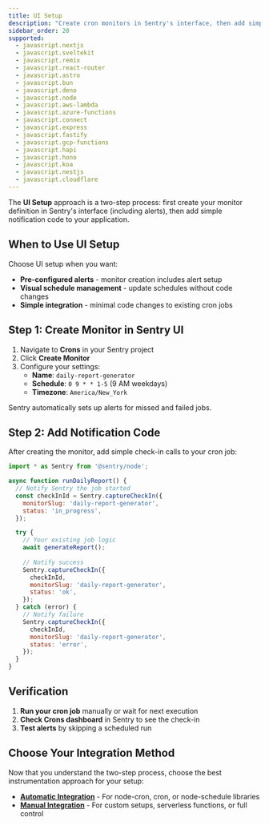 ```yaml
---
title: UI Setup
description: "Create cron monitors in Sentry's interface, then add simple notification code to your app."
sidebar_order: 20
supported:
  - javascript.nextjs
  - javascript.sveltekit
  - javascript.remix
  - javascript.react-router
  - javascript.astro
  - javascript.bun
  - javascript.deno
  - javascript.node
  - javascript.aws-lambda
  - javascript.azure-functions
  - javascript.connect
  - javascript.express
  - javascript.fastify
  - javascript.gcp-functions
  - javascript.hapi
  - javascript.hono
  - javascript.koa
  - javascript.nestjs
  - javascript.cloudflare
---
```


The **UI Setup** approach is a two-step process: first create your monitor definition in Sentry's interface (including alerts), then add simple notification code to your application.

## When to Use UI Setup

Choose UI setup when you want:
- **Pre-configured alerts** - monitor creation includes alert setup
- **Visual schedule management** - update schedules without code changes  
- **Simple integration** - minimal code changes to existing cron jobs

## Step 1: Create Monitor in Sentry UI

1. Navigate to **Crons** in your Sentry project
2. Click **Create Monitor** 
3. Configure your settings:
   - **Name**: `daily-report-generator`
   - **Schedule**: `0 9 * * 1-5` (9 AM weekdays)
   - **Timezone**: `America/New_York`

Sentry automatically sets up alerts for missed and failed jobs.

## Step 2: Add Notification Code

After creating the monitor, add simple check-in calls to your cron job:

```javascript
import * as Sentry from '@sentry/node';

async function runDailyReport() {
  // Notify Sentry the job started
  const checkInId = Sentry.captureCheckIn({
    monitorSlug: 'daily-report-generator',
    status: 'in_progress',
  });

  try {
    // Your existing job logic
    await generateReport();
    
    // Notify success
    Sentry.captureCheckIn({
      checkInId,
      monitorSlug: 'daily-report-generator', 
      status: 'ok',
    });
  } catch (error) {
    // Notify failure
    Sentry.captureCheckIn({
      checkInId,
      monitorSlug: 'daily-report-generator',
      status: 'error',
    });
  }
}
```

## Verification

1. **Run your cron job** manually or wait for next execution
2. **Check Crons dashboard** in Sentry to see the check-in
3. **Test alerts** by skipping a scheduled run

## Choose Your Integration Method

Now that you understand the two-step process, choose the best instrumentation approach for your setup:

- **[Automatic Integration](./automatic/)** - For node-cron, cron, or node-schedule libraries
- **[Manual Integration](./manual/)** - For custom setups, serverless functions, or full control 